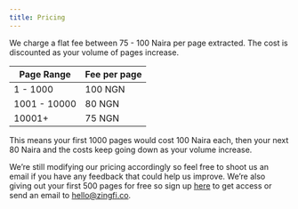 ```yaml
---
title: Pricing
---
```

We charge a flat fee between 75 - 100 Naira per page extracted. The cost is discounted as your volume of pages increase. 

| Page Range | Fee per page |
| --- | --- |
| 1 - 1000 | 100 NGN |
| 1001 - 10000 | 80 NGN |
| 10001+ | 75 NGN |

<Info>This means your first 1000 pages would cost 100 Naira each, then your next 80 Naira and the costs keep going down as your volume increase.</Info>

We’re still modifying our pricing accordingly so feel free to shoot us an email if you have any feedback that could help us improve. We’re also giving out your first 500 pages for free so sign up [here](https://tally.so/r/mKpkWV) to get access or send an email to [hello@zingfi.co](mailto:hello@zingfi.co).
